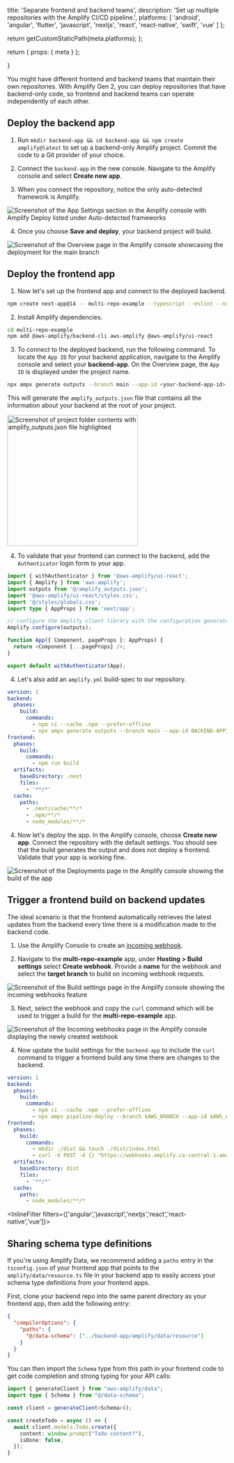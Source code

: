 
  title: 'Separate frontend and backend teams',
  description:
    'Set up multiple repositories with the Amplify CI/CD pipeline.',
  platforms: [
    'android',
    'angular',
    'flutter',
    'javascript',
    'nextjs',
    'react',
    'react-native',
    'swift',
    'vue'
  ]
};

  return getCustomStaticPath(meta.platforms);
};

  return {
    props: {
      meta
    }
  };

}

You might have different frontend and backend teams that maintain their own repositories. With Amplify Gen 2, you can deploy repositories that have backend-only code, so frontend and backend teams can operate independently of each other.

## Deploy the backend app

1. Run `mkdir backend-app && cd backend-app && npm create amplify@latest` to set up a backend-only Amplify project. Commit the code to a Git provider of your choice.

1. Connect the `backend-app` in the new console. Navigate to the Amplify console and select **Create new app**.

1. When you connect the repository, notice the only auto-detected framework is Amplify.

![Screenshot of the App Settings section in the Amplify console with Amplify Deploy listed under Auto-detected frameworks](/images/gen2/fullstack-branching/multirepo1.png)

4. Once you choose **Save and deploy**, your backend project will build.

![Screenshot of the Overview page in the Amplify console showcasing the deployment for the main branch](/images/gen2/fullstack-branching/multirepo2.png)

## Deploy the frontend app

1. Now let's set up the frontend app and connect to the deployed backend.

```bash title="Terminal" showLineNumbers={false}
npm create next-app@14 -- multi-repo-example --typescript --eslint --no-app --no-src-dir --no-tailwind --import-alias '@/*'

```

2. Install Amplify dependencies.

```bash title="Terminal" showLineNumbers={false}
cd multi-repo-example
npm add @aws-amplify/backend-cli aws-amplify @aws-amplify/ui-react
```

3. To connect to the deployed backend, run the following command. To locate the `App ID` for your backend application, navigate to the Amplify console and select your **backend-app**. On the Overview page, the `App ID` is displayed under the project name.

```bash title="Terminal" showLineNumbers={false}
npx ampx generate outputs --branch main --app-id <your-backend-app-id>
```

This will generate the `amplify_outputs.json` file that contains all the information about your backend at the root of your project.

<img
  src="/images/gen2/fullstack-branching/multirepo3.png"
  alt="Screenshot of project folder contents with amplify_outputs.json file highlighted"
  width="300"
/>

4. To validate that your frontend can connect to the backend, add the `Authenticator` login form to your app.

```ts title="pages/_app.tsx"
import { withAuthenticator } from '@aws-amplify/ui-react';
import { Amplify } from 'aws-amplify';
import outputs from '@/amplify_outputs.json';
import '@aws-amplify/ui-react/styles.css';
import '@/styles/globals.css';
import type { AppProps } from 'next/app';

// configure the Amplify client library with the configuration generated by `ampx sandbox`
Amplify.configure(outputs);

function App({ Component, pageProps }: AppProps) {
  return <Component {...pageProps} />;
}

export default withAuthenticator(App);
```

4. Let's also add an `amplify.yml` build-spec to our repository.

```yaml
version: 1
backend:
  phases:
    build:
      commands:
        - npm ci --cache .npm --prefer-offline
        - npx ampx generate outputs --branch main --app-id BACKEND-APPID
frontend:
  phases:
    build:
      commands:
        - npm run build
  artifacts:
    baseDirectory: .next
    files:
      - '**/*'
  cache:
    paths:
      - .next/cache/**/*
      - .npm/**/*
      - node_modules/**/*
```

4. Now let's deploy the app. In the Amplify console, choose **Create new app**. Connect the repository with the default settings. You should see that the build generates the output and does not deploy a frontend. Validate that your app is working fine.

![Screenshot of the Deployments page in the Amplify console showing the build of the app](/images/gen2/fullstack-branching/multirepo4.png)

## Trigger a frontend build on backend updates

The ideal scenario is that the frontend automatically retrieves the latest updates from the backend every time there is a modification made to the backend code.

1. Use the Amplify Console to create an [incoming webhook](https://docs.aws.amazon.com/amplify/latest/userguide/webhooks.html).

2. Navigate to the **multi-repo-example** app, under **Hosting > Build settings** select **Create webhook**. Provide a **name** for the webhook and select the **target branch** to build on incoming webhook requests.

![Screenshot of the Build settings page in the Amplify console showing the incoming webhooks feature](/images/gen2/fullstack-branching/multirepo5.png)

3. Next, select the webhook and copy the `curl` command which will be used to trigger a build for the **multi-repo-example** app.

![Screenshot of the Incoming webhooks page in the Amplify console displaying the newly created webhook](/images/gen2/fullstack-branching/multirepo6.png)

4. Now update the build settings for the `backend-app` to include the `curl` command to trigger a frontend build any time there are changes to the backend.

```yaml title="amplify.yml"
version: 1
backend:
  phases:
    build:
      commands:
        - npm ci --cache .npm --prefer-offline
        - npx ampx pipeline-deploy --branch $AWS_BRANCH --app-id $AWS_APP_ID
frontend:
  phases:
    build:
      commands:
        - mkdir ./dist && touch ./dist/index.html
        - curl -X POST -d {} "https://webhooks.amplify.ca-central-1.amazonaws.com/prod/webhooks?id=WEBHOOK-ID&token=TOKEN&operation=startbuild" -H "Content-Type:application/json"
  artifacts:
    baseDirectory: dist
    files:
      - '**/*'
  cache:
    paths:
      - node_modules/**/*
```

<InlineFilter filters={['angular','javascript','nextjs','react','react-native','vue']}>
## Sharing schema type definitions

If you're using Amplify Data, we recommend adding a `paths` entry in the `tsconfig.json` of your frontend app that points to the `amplify/data/resource.ts` file in your backend app to easily access your schema type definitions from your frontend apps.

First, clone your backend repo into the same parent directory as your frontend app, then add the following entry:

```json title="tsconfig.json" showLineNumbers={false}
{
  "compilerOptions": {
    "paths": {
      "@/data-schema": ["../backend-app/amplify/data/resource"]
    }
  }
}
```

You can then import the `Schema` type from this path in your frontend code to get code completion and strong typing for your API calls:

```ts title="apps/admin-dashboard/page.tsx"
import { generateClient } from "aws-amplify/data";
import type { Schema } from "@/data-schema";

const client = generateClient<Schema>();

const createTodo = async () => {
  await client.models.Todo.create({
    content: window.prompt("Todo content?"),
    isDone: false,
  });
}

```

</InlineFilter>
